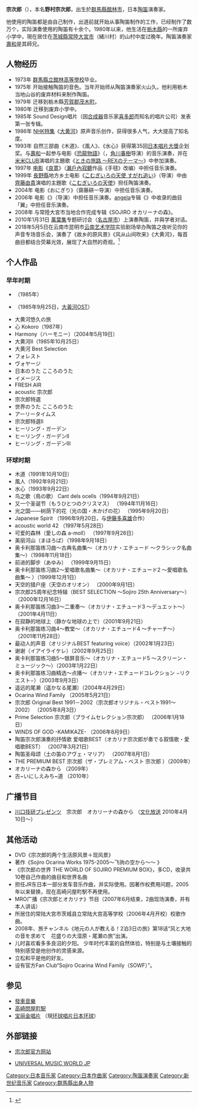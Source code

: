 {{blpsources|time=2016-03-06T06:09:27+00:00}}
{{Japanese|japanese=宗次郎|kana=そうじろう|romaji=Sōjirō}}
{{Japanese|japanese=野村 宗次郎|kana=のむら そうじろう|romaji=Nomura Sōjirō}}
'''宗次郎'''（{{bd|1954年|10月10日|||catIdx=Soushirou}}），本名'''野村宗次郎'''，出生於[[群馬縣|群馬縣]][[館林市|館林市]]，日本[[陶笛|陶笛]]演奏家。

他使用的陶笛都是由自己制作，出道前就开始从事陶笛制作的工作，已经制作了数万个，实际演奏使用的陶笛有十余个。1980年以来，他生活在[[栃木縣|栃木縣]]的一所废弃小学中，現在居住在[[茨城縣|茨城縣]][[常陸大宮市|常陸大宮市]]（緒川村）的山村中度过晚年。陶笛演奏家[[壽和|壽和]]是其師兄。

== 人物经历 ==
*1973年 [[群馬縣立館林高等學校|群馬縣立館林高等學校]]毕业。
*1975年 开始接触陶笛的音色。当年开始师从陶笛演奏家火山久。他利用栃木当地山谷的废弃材料来制作陶笛。
*1979年 迁移到栃木縣[[芳賀郡|芳賀郡]][[茂木町|茂木町]]。
*1980年 迁移到废弃小学中。
*1985年 Sound Design唱片（因[[合成器|合成器]]音乐家[[喜多郎|喜多郎]]而知名的唱片公司）发表第一张专辑。
*1986年 [[NHK特集|NHK特集]]《[[大黄河|大黄河]]》原声音乐创作，获得很多人气，大大提高了知名度。
*1993年 自然三部曲《木道》、《風人》、《水心》获得第35回[[日本唱片大獎|日本唱片大獎]]企划奖。与[[壽和|壽和]]一起参与电影《[[恐龍物語|恐龍物語]]》（{{lang|ja|REX 恐竜物語}}，[[角川春樹|角川春樹]]导演）的音乐演奏，并在[[米米CLUB|米米CLUB]]演唱的主題歌《[[ときの旅路_〜REXのテーマ〜|ときの旅路 〜REXのテーマ〜]]》中参加演奏。
*1997年 [[电影|电影]]《[[良寛|良寛]]》（[[瀨戶內寂聽|瀨戶內寂聽]]作品《手毬》改编）中担任音乐演奏。
*1999年 [[長野縣|長野縣]]{{link-jp|伊那谷|伊那谷}}地方乡土电影《[[こむぎいろの天使_すがれ追い|こむぎいろの天使 すがれ追い]]》（{{link-jp|後藤俊夫|後藤俊夫}}导演）中由[[齊藤由貴|齊藤由貴]]演唱的主題歌《[[こむぎいろの天使|こむぎいろの天使]]》担任陶笛演奏。
*2004年 电影《おにぎり》（齋藤耕一导演）中担任音乐演奏。
*2006年 电影《{{link-jp|THE WINDS OF GOD|THE WINDS OF GOD}}》（{{link-jp|今井雅之|今井雅之}}导演）中担任音乐演奏。[[angela|angela]]专辑《{{link-jp|PRHYTHM|PRHYTHM}}》中收录的曲目「翼」中担任音乐演奏。
*2008年 与常陸大宮市当地合作完成专辑《SOJIRO オカリーナの森》。
*2010年1月31日 [[萬葉集|萬葉集]]专题研讨会（[[名古屋市|名古屋市]]）上演奏陶笛，并與学者{{link-jp|中西進|中西進}}对话。
*2018年5月5日在云南市昆明市[[云南艺术学院|云南艺术学院]]实验剧场举办陶笛之夜听见你的声音专场音乐会，演奏了《故乡的原风景》《风从山间吹来》《大黄河》，每首曲目都结合荧幕光效，展现了大自然的奇观。<ref>{{Cite web|url=http://m.xinhuanet.com/yn/2018-05/08/c_137163227.htm|title=陶笛专场音乐会在昆上演-新华网|accessdate=2018-08-16|author=|date=|work=|publisher=|archive-date=2018-08-16|archive-url=https://web.archive.org/web/20180816093653/http://m.xinhuanet.com/yn/2018-05/08/c_137163227.htm|dead-url=no}}</ref>

== 个人作品 ==
===早年时期===
*{{illm|Glory 幸福|ja|グローリー・幸福}}（1985年）
*{{illm|大黄河 (音樂專輯)|ja|大黄河 (宗次郎のアルバム)|lt=大黄河}}（1985年9月25日，[[大黃河|大黃河]]OST）
*大黄河悠久の旅
*心 Kokoro（1987年）
*Harmony（ハーモニー）（2004年5月19日）
*大黄河II（1985年10月25日）
*大黄河 Best Selection
*フォレスト
*ヴォヤージ
*日本のうた こころのうた
*イメージス
*FRESH AIR
*acoustic 宗次郎
*宗次郎特選
*世界のうた こころのうた
*アーリータイムス
*宗次郎特選II
*ヒーリング・ガーデン
*ヒーリング・ガーデンII
*ヒーリング・ガーデンIII

===环球时期===
*木道（1991年10月10日）
*風人（1992年9月21日）
*水心（1993年9月22日）
*鸟之歌（鳥の歌） Cant dels ocells（1994年9月21日）
*又一个圣诞节（もうひとつのクリスマス） （1994年11月16日）
*光之国——树荫下的花（光の国・木かげの花） （1995年9月20日）
*Japanese Spirit （1996年9月20日，与[[伊藤多喜雄|伊藤多喜雄]]合作）
*acoustic world 42 （1997年5月28日）
*可爱的森林（愛しの森 a-moll） （1997年9月26日）
*美丽河山（まほろば）（1998年9月18日）
*奥卡利那笛练习曲～古典名曲集～（オカリナ・エチュード 〜クラシック名曲集〜）（1998年11月18日）
*前进的脚步（あゆみ） （1999年9月15日）
*奥卡利那笛练习曲2～爱唱歌名曲集～（オカリナ・エチュード2  〜愛唱歌名曲集〜 ）（1999年12月1日）
*天空的猎户座（天空のオリオン） （2000年9月1日）
*宗次郎25周年纪念特辑（BEST SELECTION 〜Sojiro 25th Anniversary〜） （2000年12月16日）
*奥卡利那笛练习曲3～二重奏～（オカリナ・エチュード3  〜デュエット〜） （2001年4月11日）
*在寂静的地球上（静かな地球の上で）（2001年9月21日）
*奥卡利那笛练习曲4～教堂～（オカリナ・エチュード4 〜チャーチ〜）（2001年11月28日）
*最动人的声音（オリジナルBEST featuring voice）（2002年1月23日）
*谢谢（イアイライケレ）（2002年9月25日）
*奥卡利那笛练习曲5～银屏音乐～（オカリナ・エチュード5 〜スクリーン・ミュージック〜）（2003年1月22日）
*奥卡利那笛练习曲精选～点播～（オカリナ・エチュードコレクション −リクエスト−）（2003年9月3日）
*遥远的尾濑（遥かなる尾瀬）（2004年4月29日）
*Ocarina Wind Family （2005年5月21日）
*宗次郎 Original Best 1991－2002（宗次郎オリジナル・ベスト1991〜2002） （2005年8月3日）
*Prime Selection 宗次郎（プライムセレクション宗次郎） （2006年1月18日）
*WINDS OF GOD -KAMIKAZE- （2006年8月9日）
*陶笛宗次郎演奏的抒情歌 爱唱歌BEST（オカリナ宗次郎が奏でる叙情歌・愛唱歌BEST） （2007年3月21日）
*陶笛圣母颂（土の笛のアヴェ・マリア） （2007年8月1日）
*THE PREMIUM BEST 宗次郎（ザ・プレミアム・ベスト 宗次郎 ）（2009年）
*オカリーナの森から （2009年）
*古~いにしえみち~道 （2010年）

== 广播节目 ==
*[[川口技研|川口技研]]プレゼンツ　宗次郎　オカリーナの森から （[[文化放送|文化放送]] 2010年4月10日～）

== 其他活动 ==
*DVD《宗次郎的两个生活原风景＋现风景》
*著作《Sojiro Ocarina Works 1975-2005～飞驹の空から〜～ 》
*《宗次郎の世界 THE WORLD OF SOJIRO PREMIUM BOX》，多CD，收录共10卷自己作曲的曲目和世界名曲
*担任JR东日本一部分发车音乐作曲，并实际使用。因著作权费用问题，2005年以来替换，现在高崎问屋町駅不再使用。
*MRO广播《宗次郎とオカリナ》节目（2007年6月结束，2曲现场演奏，并有本人讲话）
*所居住的常陆大宫市茨城县立常陆大宫高等学校（2006年4月开校）校歌作曲。
*2008年、旅チャンネル《地元の人が教える！2泊3日の旅》第18话“风と大地の音を求めて　花盛りの大湿原・尾瀬の旅”出演。
*儿时喜欢看多多良沼的夕阳。 少年时代丰富的自然体验，特别是与土壤接触的特别感受是他创作的灵感来源。
*立松和平是他的好友。
*设有官方Fan Club“Sojiro Ocarina Wind Family（SOWF）”。

== 参见 ==
*[[發車音樂|發車音樂]]
*[[高崎問屋町駅|高崎問屋町駅]]
*[[宝丽金唱片|宝丽金唱片]] （現[[环球唱片|环球唱片日本环球]]）

== 外部链接 ==
*{{ja}}[http://sojiro.net/ 宗次郎官方网站]{{Wayback|url=http://sojiro.net/ |date=20101226141321 }}
*{{ja}}[https://web.archive.org/web/20100816231519/http://www.universalmusicworld.jp/ UNIVERSAL MUSIC WORLD JP]

{{DEFAULTSORT:Soushirou}}
[[Category:日本音乐家|Category:日本音乐家]]
[[Category:日本作曲家|Category:日本作曲家]]
[[Category:陶笛演奏家|Category:陶笛演奏家]]
[[Category:新世纪音乐家|Category:新世纪音乐家]]
[[Category:群馬縣出身人物|Category:群馬縣出身人物]]
